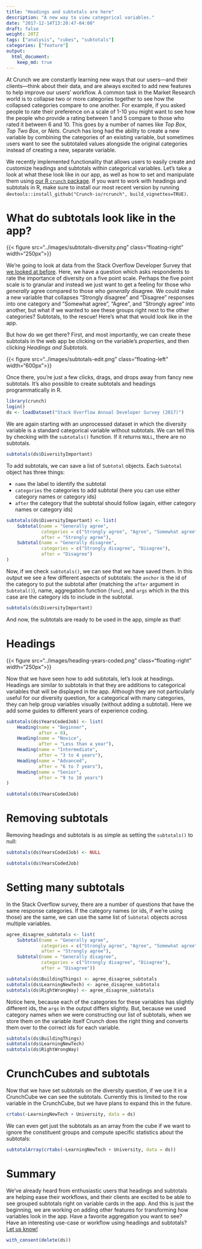 ```yaml
---
title: "Headings and subtotals are here"
description: "A new way to view categorical variables."
date: "2017-12-14T13:20:47-04:00"
draft: false
weight: 20TZ
tags: ["analysis", "cubes", "subtotals"]
categories: ["feature"]
output:
  html_document:
    keep_md: true
---
```


At Crunch we are constantly learning new ways that our users—and their clients—think about their data, and are always excited to add new features to help improve our users' workflow. A common task in the Market Research world is to collapse two or more categories together to see how the collapsed categories compare to one another. For example, if you asked people to rate their preference on a scale of 1-10 you might want to see how the people who provide a rating between 1 and 5 compare to those who rated it between 6 and 10. This goes by a number of names like _Top Box_, _Top Two Box_, or _Nets_. Crunch has long had the ability to create a new variable by combining the categories of an existing variable, but sometimes users want to see the subtotaled values alongside the original categories instead of creating a new, separate variable.  

We recently implemented functionality that allows users to easily create and customize headings and subtotals within categorical variables. Let's take a look at what these look like in our app, as well as how to set and manipulate them using [our R `crunch` package](http://crunch.io/r/crunch/). If you want to work with headings and subtotals in R,  make sure to install our most recent version by running `devtools::install_github("Crunch-io/rcrunch", build_vignettes=TRUE)`.

# What do subtotals look like in the app?

{{< figure src="../images/subtotals-diversity.png" class="floating-right" width="250px">}}

We're going to look at data from the Stack Overflow Developer Survey that [we looked at before](../devs-as-users/). Here, we have a question which asks respondents to rate the importance of diversity on a five point scale. Perhaps the five point scale is to granular and instead we just want to get a feeling for those who _generally_ agree compared to those who _generally_ disagree. We could make a new variable that collapses "Strongly disagree" and "Disagree" responses into one category and "Somewhat agree", "Agree", and "Strongly agree" into another, but what if we wanted to see these groups right next to the other categories? Subtotals, to the rescue! Here's what that would look like in the app.

But how do we get there? First, and most importantly, we can create these subtotals in the web app be clicking on the variable's _properties_, and then clicking _Headings and Subtotals_.

{{< figure src="../images/subtotals-edit.png" class="floating-left" width="600px">}}

Once there, you're just a few clicks, drags, and drops away from fancy new subtotals. It's also possible to create subtotals and headings programmatically in R. 



```r
library(crunch)
login()
ds <- loadDataset("Stack Overflow Annual Developer Survey (2017)")
```

We are again starting with an unprocessed dataset in which the diversity variable is a standard categorical variable without subtotals. We can tell this by checking with the `subtotals()` function. If it returns `NULL`, there are no subtotals.
```r
subtotals(ds$DiversityImportant)
```

To add subtotals, we can save a list of `Subtotal` objects. Each `Subtotal` object has three things:

* `name` the label to identify the subtotal
* `categories` the categories to add subtotal (here you can use either category names or category ids)
* `after` the category that the subtotal should follow (again, either category names or category ids)

```r
subtotals(ds$DiversityImportant) <- list(
    Subtotal(name = "Generally agree",
             categories = c("Strongly agree", "Agree", "Somewhat agree"),
             after = "Strongly agree"),
    Subtotal(name = "Generally disagree",
             categories = c("Strongly disagree", "Disagree"),
             after = "Disagree")
)
```

Now, if we check `subtotals()`, we can see that we have saved them. In this output we see a few different aspects of subtotals: the `anchor` is the id of the category to put the subtotal after (matching the `after` argument in `Subtotal()`), name, aggregation function (`func`), and `args` which in the this case are the category ids to include in the subtotal.
```r
subtotals(ds$DiversityImportant)
```

And now, the subtotals are ready to be used in the app, simple as that!

# Headings
{{< figure src="../images/heading-years-coded.png" class="floating-right" width="250px">}}

Now that we have seen how to add subtotals, let's look at headings. Headings are similar to subtotals in that they are additions to categorical variables that will be displayed in the app. Although they are not particularly useful for our diversity question, for a categorical with many categories, they can help group variables visually (without adding a subtotal). Here we add some guides to different years of experience coding.
```r
subtotals(ds$YearsCodedJob) <- list(
    Heading(name = "Beginner",
            after = 0),
    Heading(name = "Novice",
            after = "Less than a year"),
    Heading(name = "Intermediate",
            after = "3 to 4 years"),
    Heading(name = "Advanced",
            after = "6 to 7 years"),
    Heading(name = "Senior",
            after = "9 to 10 years")
)

subtotals(ds$YearsCodedJob)
```

# Removing subtotals
Removing headings and subtotals is as simple as setting the `subtotals()` to null:
```r
subtotals(ds$YearsCodedJob) <- NULL

subtotals(ds$YearsCodedJob)
```

# Setting many subtotals 

In the Stack Overflow survey, there are a number of questions that have the same response categories. If the category names (or ids, if we're using those) are the same, we can use the same list of `Subtotal` objects across multiple variables.
```r
agree_disagree_subtotals <- list(
    Subtotal(name = "Generally agree",
             categories = c("Strongly agree", "Agree", "Somewhat agree"),
             after = "Strongly agree"),
    Subtotal(name = "Generally disagree",
             categories = c("Strongly disagree", "Disagree"),
             after = "Disagree"))
```

```r
subtotals(ds$BuildingThings) <- agree_disagree_subtotals
subtotals(ds$LearningNewTech) <- agree_disagree_subtotals
subtotals(ds$RightWrongWay) <- agree_disagree_subtotals
```

Notice here, because each of the categories for these variables has slightly different ids, the `args` in the output differs slightly. But, because we used category names when we were constructing our list of subtotals, when we store them on the variable itself Crunch does the right thing and converts them over to the correct ids for each variable.
```r
subtotals(ds$BuildingThings)
subtotals(ds$LearningNewTech)
subtotals(ds$RightWrongWay)
```

# CrunchCubes and subtotals

Now that we have set subtotals on the diversity question, if we use it in a CrunchCube we can see the subtotals. Currently this is limited to the row variable in the CrunchCube, but we have plans to expand this in the future. 
```r
crtabs(~LearningNewTech + University, data = ds)
```

We can even get just the subtotals as an array from the cube if we want to ignore the constituent groups and compute specific statistics about the subtotals:
```r
subtotalArray(crtabs(~LearningNewTech + University, data = ds))
```

# Summary

We've already heard from enthusiastic users that headings and subtotals are helping ease their workflows, and their clients are excited to be able to see grouped subtotals right on variable cards in the app. And this is just the beginning, we are working on adding other features for transforming how variables look in the app. Have a favorite aggregation you want to see? Have an interesting use-case or workflow using headings and subtotals? [Let us know!](mailto:support@crunch.io)

```r
with_consent(delete(ds))
```